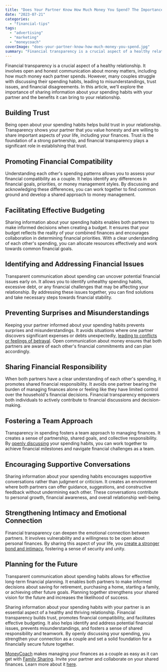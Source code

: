 ```yaml
---
title: "Does Your Partner Know How Much Money You Spend? The Importance of Financial Transparency in Relationships"
date: "2023-07-21"
categories: 
  - "financial-tips"
tags: 
  - "advertising"
  - "marketing"
  - "moneycoach"
coverImage: "does-your-partner-know-how-much-money-you-spend.jpg"
summary: "Financial transparency is a crucial aspect of a healthy relationship. It involves open and honest communication about money matters, including how much money each partner spends."
---
```

Financial transparency is a crucial aspect of a healthy relationship. It involves open and honest communication about money matters, including how much money each partner spends. However, many couples struggle with discussing their spending habits, leading to misunderstandings, trust issues, and financial disagreements. In this article, we'll explore the importance of sharing information about your spending habits with your partner and the benefits it can bring to your relationship.

## Building Trust
Being open about your spending habits helps build trust in your relationship. Transparency shows your partner that you value honesty and are willing to share important aspects of your life, including your finances. Trust is the foundation of a strong partnership, and financial transparency plays a significant role in establishing that trust.

## Promoting Financial Compatibility
Understanding each other's spending patterns allows you to assess your financial compatibility as a couple. It helps identify any differences in financial goals, priorities, or money management styles. By discussing and acknowledging these differences, you can work together to find common ground and develop a shared approach to money management.

## Facilitating Effective Budgeting
Sharing information about your spending habits enables both partners to make informed decisions when creating a budget. It ensures that your budget reflects the reality of your combined finances and encourages collaboration in determining financial priorities. With a clear understanding of each other's spending, you can allocate resources effectively and work towards common financial goals.

## Identifying and Addressing Financial Issues
Transparent communication about spending can uncover potential financial issues early on. It allows you to identify unhealthy spending habits, excessive debt, or any financial challenges that may be affecting your relationship. By addressing these issues together, you can find solutions and take necessary steps towards financial stability.

## Preventing Surprises and Misunderstandings
Keeping your partner informed about your spending habits prevents surprises and misunderstandings. It avoids situations where one partner discovers significant expenses or debts unexpectedly, [leading to conflicts or feelings of betrayal](/blog/are-money-topics-causing-issues-in-your-love-life). Open communication about money ensures that both partners are aware of each other's financial commitments and can plan accordingly.

## Sharing Financial Responsibility
When both partners have a clear understanding of each other's spending, it promotes shared financial responsibility. It avoids one partner bearing the burden of managing finances alone or feeling like they have limited control over the household's financial decisions. Financial transparency empowers both individuals to actively contribute to financial discussions and decision-making.

## Fostering a Team Approach
Transparency in spending fosters a team approach to managing finances. It creates a sense of partnership, shared goals, and collective responsibility. By [openly discussing](/blog/how-can-i-manage-finances-as-a-couple) your spending habits, you can work together to achieve financial milestones and navigate financial challenges as a team.

## Encouraging Supportive Conversations
Sharing information about your spending habits encourages supportive conversations rather than judgment or criticism. It creates an environment where both partners can offer guidance, suggestions, and constructive feedback without undermining each other. These conversations contribute to personal growth, financial awareness, and overall relationship well-being.

## Strengthening Intimacy and Emotional Connection
Financial transparency can deepen the emotional connection between partners. It involves vulnerability and a willingness to be open about personal finances. By sharing this aspect of your life, you [create a stronger bond and intimacy](/blog/why-managing-finances-as-a-couple-can-improve-your-relationship), fostering a sense of security and unity.

## Planning for the Future
Transparent communication about spending habits allows for effective long-term financial planning. It enables both partners to make informed decisions about saving for retirement, purchasing a home, starting a family, or achieving other future goals. Planning together strengthens your shared vision for the future and increases the likelihood of success.

Sharing information about your spending habits with your partner is an essential aspect of a healthy and thriving relationship. Financial transparency builds trust, promotes financial compatibility, and facilitates effective budgeting. It also helps identify and address potential financial issues, prevents misunderstandings, and fosters a sense of shared responsibility and teamwork. By openly discussing your spending, you strengthen your connection as a couple and set a solid foundation for a financially secure future together.

[MoneyCoach](/) makes managing your finances as a couple as easy as it can get with [Family Sharing](/blog/introducing-family-sharing-and-budgeting-for-couples-in-moneycoach-app). Invite your partner and collaborate on your shared finances. Learn more about it [here](/guides/how-to-share-apple-card-transactions-with-your-partner).